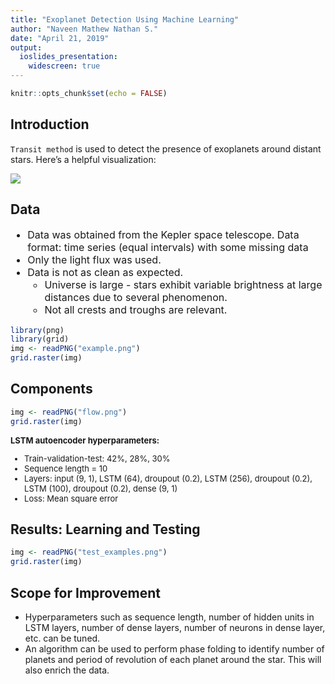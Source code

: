 ```yaml
---
title: "Exoplanet Detection Using Machine Learning"
author: "Naveen Mathew Nathan S."
date: "April 21, 2019"
output:
  ioslides_presentation:
    widescreen: true
---
```


```r
knitr::opts_chunk$set(echo = FALSE)
```

## Introduction

`Transit method` is used to detect the presence of exoplanets around distant stars. Here's a helpful visualization:

![](transitgif2.gif)

## Data

<font size="3">

- Data was obtained from the Kepler space telescope. Data format: time series (equal intervals) with some missing data
- Only the light flux was used.
- Data is not as clean as expected.
    - Universe is large - stars exhibit variable brightness at large distances due to several phenomenon.
    - Not all crests and troughs are relevant.

</font>

```r
library(png)
library(grid)
img <- readPNG("example.png")
grid.raster(img)
```

## Components

```r
img <- readPNG("flow.png")
grid.raster(img)
```

<font size="2">

**LSTM autoencoder hyperparameters:**

- Train-validation-test: 42%, 28%, 30%
- Sequence length = 10
- Layers: input (9, 1), LSTM (64), droupout (0.2), LSTM (256), droupout (0.2), LSTM (100), droupout (0.2), dense (9, 1)
- Loss: Mean square error

</font>

## Results: Learning and Testing

```r
img <- readPNG("test_examples.png")
grid.raster(img)
```

## Scope for Improvement

- Hyperparameters such as sequence length, number of hidden units in LSTM layers, number of dense layers, number of neurons in dense layer, etc. can be tuned.
- An algorithm can be used to perform phase folding to identify number of planets and period of revolution of each planet around the star. This will also enrich the data.